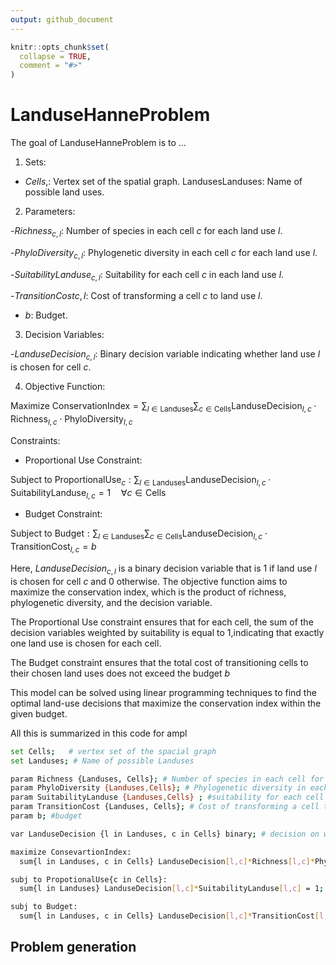 ```yaml
---
output: github_document
---
```


<!-- README.md is generated from README.Rmd. Please edit that file -->

```r
knitr::opts_chunk$set(
  collapse = TRUE,
  comment = "#>"
)
```

# LanduseHanneProblem

<!-- badges: start -->

<!-- badges: end -->

The goal of LanduseHanneProblem is to ...

1.  Sets:
  
  - $Cells,$: Vertex set of the spatial graph. LandusesLanduses: Name of possible land uses.

2. Parameters:
  
  -$Richness_{c,l}$: Number of species in each cell $c$ for each land use $l$.
  
  -$PhyloDiversity_{c,l}$: Phylogenetic diversity in each cell $c$ for each land use $l$.
  
  -$SuitabilityLanduse_{c,l}$: Suitability for each cell $c$ in each land use $l$.
  
  -$TransitionCost{c,l}$: Cost of transforming a cell $c$ to land use $l$.
  
  - $b$: Budget.

3. Decision Variables:

  -$LanduseDecision_{c, l}$: Binary decision variable indicating whether land use $l$ is chosen for cell $c$.

4. Objective Function:

$\text{Maximize } \text{ConservationIndex} = \sum_{l \in \text{Landuses}} \sum_{c \in \text{Cells}} \text{LanduseDecision}_{l,c} \cdot \text{Richness}_{l,c} \cdot \text{PhyloDiversity}_{l,c}$

Constraints:

  - Proportional Use Constraint:
  
$\text{Subject to ProportionalUse}_{c}: \sum_{l \in \text{Landuses}} \text{LanduseDecision}_{l,c} \cdot \text{SuitabilityLanduse}_{l,c} = 1 \quad \forall c \in \text{Cells}$

  - Budget Constraint:

$\text{Subject to Budget}: \sum_{l \in \text{Landuses}} \sum_{c \in \text{Cells}} \text{LanduseDecision}_{l,c} \cdot \text{TransitionCost}_{l,c} = b$

Here, $LanduseDecision_{c, l}$ is a binary decision variable that is 1 if land use $l$ is chosen for cell $c$ and 0 otherwise. The objective function aims to maximize the conservation index, which is the product of richness, phylogenetic diversity, and the decision variable.

The Proportional Use constraint ensures that for each cell, the sum of the decision variables weighted by suitability is equal to 1,indicating that exactly one land use is chosen for each cell.

The Budget constraint ensures that the total cost of transitioning cells to their chosen land uses does not exceed the budget $b$

This model can be solved using linear programming techniques to find the optimal land-use decisions that maximize the conservation index within the given budget.

All this is summarized in this code for ampl

```bash
set Cells;   # vertex set of the spacial graph
set Landuses; # Name of possible Landuses

param Richness {Landuses, Cells}; # Number of species in each cell for each landuse
param PhyloDiversity {Landuses,Cells}; # Phylogenetic diversity in each cell for each landuse
param SuitabilityLanduse {Landuses,Cells} ; #suitability for each cell in each Landuses
param TransitionCost {Landuses, Cells}; # Cost of transforming a cell to this landuse
param b; #budget

var LanduseDecision {l in Landuses, c in Cells} binary; # decision on which landuse to use for cell Cell

maximize ConsevartionIndex:
  sum{l in Landuses, c in Cells} LanduseDecision[l,c]*Richness[l,c]*PhyloDiversity[l,c];

subj to PropotionalUse{c in Cells}:
  sum{l in Landuses} LanduseDecision[l,c]*SuitabilityLanduse[l,c] = 1;

subj to Budget:
  sum{l in Landuses, c in Cells} LanduseDecision[l,c]*TransitionCost[l,c] = b;
```

## Problem generation
